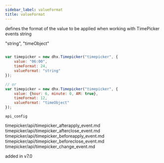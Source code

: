 ```yaml
---
sidebar_label: valueFormat
title: valueFormat
---
```



          


<Short>
 defines the format of the value to be applied when working with TimePicker events



</Short>



<Type>
 string


</Type>


 "string", "timeObject"

~~~js
 
var timepicker = new dhx.Timepicker("timepicker", {
	value: "06:00",
	timeFormat: 24,
	valueFormat: "string"
});

// or
var timepicker = new dhx.Timepicker("timepicker", {
	value: {hour: 6, minute: 0, AM: true},
	timeFormat: 12,
	valueFormat: "timeObject"
});


~~~
	api_config

<Descr>
   



</Descr>



timepicker/api/timepicker_afterapply_event.md
timepicker/api/timepicker_afterclose_event.md
timepicker/api/timepicker_beforeapply_event.md
timepicker/api/timepicker_beforeclose_event.md
timepicker/api/timepicker_change_event.md

 added in v7.0

